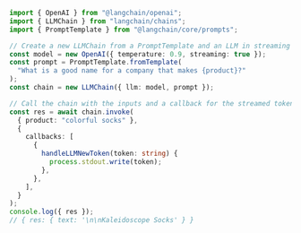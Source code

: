```typescript
import { OpenAI } from "@langchain/openai";
import { LLMChain } from "langchain/chains";
import { PromptTemplate } from "@langchain/core/prompts";

// Create a new LLMChain from a PromptTemplate and an LLM in streaming mode.
const model = new OpenAI({ temperature: 0.9, streaming: true });
const prompt = PromptTemplate.fromTemplate(
  "What is a good name for a company that makes {product}?"
);
const chain = new LLMChain({ llm: model, prompt });

// Call the chain with the inputs and a callback for the streamed tokens
const res = await chain.invoke(
  { product: "colorful socks" },
  {
    callbacks: [
      {
        handleLLMNewToken(token: string) {
          process.stdout.write(token);
        },
      },
    ],
  }
);
console.log({ res });
// { res: { text: '\n\nKaleidoscope Socks' } }
```
